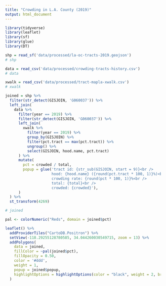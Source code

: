 ```yaml
---
title: "Crowding in L.A. County (2019)"
output: html_document
---
```


```r
library(tidyverse)
library(leaflet)
library(sf)
library(glue)
library(DT)
```

```r
shp = read_sf('data/processed/la-oc-tracts-2019.geojson')
# shp

data = read_csv('data/processed/crowding-tracts-history.csv')
# data

xwalk = read_csv('data/processed/tract-mapla-xwalk.csv')
# xwalk

joined = shp %>% 
  filter(str_detect(GISJOIN, 'G060037')) %>% 
  left_join(
    data %>% 
      filter(year == 2019) %>% 
      filter(str_detect(GISJOIN, 'G060037')) %>%
      left_join(
        xwalk %>%
          filter(year == 2019) %>%
          group_by(GISJOIN) %>%
          filter(pct.tract == max(pct.tract)) %>% 
          ungroup() %>% 
          select(GISJOIN, hood.name, pct.tract)
      ) %>% 
      mutate(
        pct = crowded / total,
        popup = glue('tract id: {str_sub(GISJOIN, start = 9)}<br />
                     hood: {hood.name} ({round(pct.tract * 100, 1)}%)<br />
                     crowding rate: {round(pct * 100, 1)}%<br />
                     total: {total}<br />
                     crowded: {crowded}'),
      )
  ) %>% 
  st_transform(4269)

# joined
```


```r
pal <- colorNumeric("Reds", domain = joined$pct)

leaflet() %>%
  addProviderTiles("CartoDB.Positron") %>%
  setView(-118.29255128780585, 34.044260030549715, zoom = 13) %>% 
  addPolygons(
    data = joined,
    fillColor = ~pal(joined$pct),
    fillOpacity = 0.50,
    color = '#ddd',
    weight = 1,
    popup = joined$popup,
    highlightOptions = highlightOptions(color = "black", weight = 2, bringToFront = TRUE)
  )
```